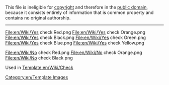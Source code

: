 This file is ineligible for [http://en.wikipedia.org/wiki/Copyrights copyright] and therefore in the [http://en.wikipedia.org/wiki/Public_domain public domain], because it consists entirely of information that is common property and contains no original authorship.

----



<gallery widths=60px heights=60px perrow=7 caption="Yes check">
File:en/Wiki/Yes check Red.png
File:en/Wiki/Yes check Orange.png
File:en/Wiki/Yes check Black.png
File:en/Wiki/Yes check Green.png
File:en/Wiki/Yes check Blue.png
File:en/Wiki/Yes check Yellow.png
</gallery>

<gallery widths=60px heights=60px perrow=7 caption="No check">
File:en/Wiki/No check Red.png
File:en/Wiki/No check Orange.png
File:en/Wiki/No check Black.png
</gallery>


Used in [[Template:en/Wiki/Check]]


[[Category:en/Template Images]]